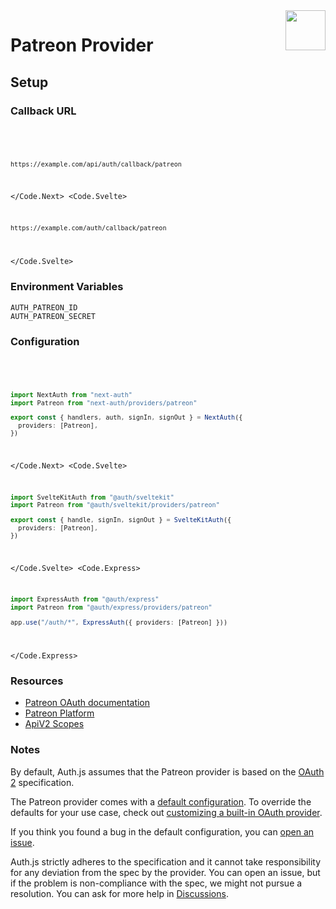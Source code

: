 
<img align="right" src="/img/providers/patreon.svg" height="64" width="64" />

# Patreon Provider

## Setup

### Callback URL

<Code>
  <Code.Next>

```bash
https://example.com/api/auth/callback/patreon
```

  </Code.Next>
  <Code.Svelte>

```bash
https://example.com/auth/callback/patreon
```

  </Code.Svelte>
</Code>

### Environment Variables

```
AUTH_PATREON_ID
AUTH_PATREON_SECRET
```

### Configuration

<Code>
  <Code.Next>

```ts filename="/auth.ts"
import NextAuth from "next-auth"
import Patreon from "next-auth/providers/patreon"

export const { handlers, auth, signIn, signOut } = NextAuth({
  providers: [Patreon],
})
```

  </Code.Next>
  <Code.Svelte>

```ts filename="/src/auth.ts"
import SvelteKitAuth from "@auth/sveltekit"
import Patreon from "@auth/sveltekit/providers/patreon"

export const { handle, signIn, signOut } = SvelteKitAuth({
  providers: [Patreon],
})
```

  </Code.Svelte>
  <Code.Express>

```ts filename="/src/app.ts"
import ExpressAuth from "@auth/express"
import Patreon from "@auth/express/providers/patreon"

app.use("/auth/*", ExpressAuth({ providers: [Patreon] }))
```

  </Code.Express>
</Code>

### Resources

- [Patreon OAuth documentation](https://docs.patreon.com/#apiv2-oauth)
- [Patreon Platform](https://www.patreon.com/portal/registration/register-clients)
- [ApiV2 Scopes](https://docs.patreon.com/#scopes)

### Notes

By default, Auth.js assumes that the Patreon provider is
based on the [OAuth 2](https://www.rfc-editor.org/rfc/rfc6749.html) specification.

<Callout>

The Patreon provider comes with a [default configuration](https://github.com/nextauthjs/next-auth/blob/main/packages/core/src/providers/patreon.ts).
To override the defaults for your use case, check out [customizing a built-in OAuth provider](https://authjs.dev/guides/providers/custom-provider#override-default-options).

</Callout>

If you think you found a bug in the default configuration, you can [open an issue](https://authjs.dev/new/provider-issue).

Auth.js strictly adheres to the specification and it cannot take responsibility for any deviation from
the spec by the provider. You can open an issue, but if the problem is non-compliance with the spec,
we might not pursue a resolution. You can ask for more help in [Discussions](https://authjs.dev/new/github-discussions).
